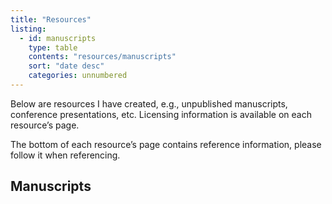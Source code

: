 ```yaml
---
title: "Resources"
listing:
  - id: manuscripts
    type: table
    contents: "resources/manuscripts"
    sort: "date desc"
    categories: unnumbered
---
```


Below are resources I have created, e.g., unpublished manuscripts, conference presentations, etc. Licensing information is available on each resource's page.

The bottom of each resource's page contains reference information, please follow it when referencing.

## Manuscripts
::: {#manuscripts}
:::